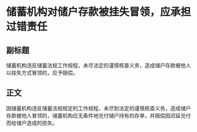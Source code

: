 # 储蓄机构对储户存款被挂失冒领，应承担过错责任
## 副标题
储蓄机构违反储蓄法规工作规程，未尽法定的谨慎核查义务，造成储户存款被他人以挂失方式冒领的，应予赔偿。
## 正文
因储蓄机构违反储蓄法规规定的工作规程，未尽到法定的谨慎核查义务，造成储户存款被他人冒领的，储蓄机构应无条件地兑付储户持有的存单，并赔偿因迟延兑付而给储户造成的损失。